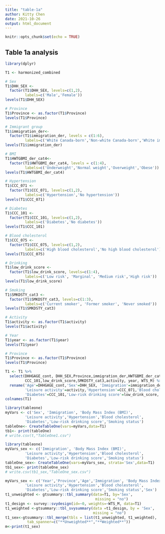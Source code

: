 ```yaml
---
title: "table-1a"
author: Kitty Chen
date: 2021-10-26
output: html_document
---
```


```r
knitr::opts_chunk$set(echo = TRUE)
```

## Table 1a analysis

```r
library(dplyr)

T1 <- harmonized_combined

# Sex
T1$DHH_SEX <-
  factor(T1$DHH_SEX, levels=c(1,2),
         labels=c('Male','Female'))
levels(T1$DHH_SEX)

# Province
T1$Province <- as.factor(T1$Province)
levels(T1$Province)

# Immigrant group
T1$immigration_der<- 
  factor(T1$immigration_der, levels = c(1:6),
         labels=c('White Canada-born','Non-white Canada-born','White immigrant born outside of Canada (0-9 years in Canada)','Non-white immigrant born outside of Canada (0-9 years in Canada)','White immigrant born outside of Canada (10+ years in Canada)','Non-white immigrant born outside of Canada (10+ years in Canada)'))
levels(T1$immigration_der)

# BMI
T1$HWTGBMI_der_cat4<- 
  factor(T1$HWTGBMI_der_cat4, levels = c(1:4),
         labels=c('Underweight','Normal weight','Overweight','Obese'))
levels(T1$HWTGBMI_der_cat4)

# Hypertension
T1$CCC_071 <-
  factor(T1$CCC_071, levels=c(1,2),
         labels=c('Hypertension','No hypertension'))
levels(T1$CCC_071)

# Diabetes
T1$CCC_101 <-
  factor(T1$CCC_101, levels=c(1,2),
         labels=c('Diabetes','No diabetes'))
levels(T1$CCC_101)

# Blood cholesterol
T1$CCC_075 <-
  factor(T1$CCC_075, levels=c(1,2),
         labels=c('High blood cholesterol','No high blood cholesterol'))
levels(T1$CCC_075)

# Drinking
T1$low_drink_score <-
  factor(T1$low_drink_score, levels=c(1:4),
         labels=c('Low risk', 'Marginal', 'Medium risk','High risk'))
levels(T1$low_drink_score)

# Smoking
T1$SMKDSTY_cat3 <-
  factor(T1$SMKDSTY_cat3, levels=c(1:3),
         labels=c('Current smoker', 'Former smoker', 'Never smoked'))
levels(T1$SMKDSTY_cat3)

# Activity
T1$activity <- as.factor(T1$activity)
levels(T1$activity)

# Year
T1$year <- as.factor(T1$year)
levels(T1$year)

# Province
T1$Province <- as.factor(T1$Province)
levels(T1$Province)
```

```r
T1 <- T1 %>%
  select(DHHGAGE_cont, DHH_SEX,Province,immigration_der,HWTGBMI_der_cat4,CCC_071,CCC_075,
         CCC_101,low_drink_score,SMKDSTY_cat3,activity, year, WTS_M) %>%
  rename('Age'=DHHGAGE_cont,'Sex'=DHH_SEX, 'Immigration'=immigration_der, 'Body Mass Index (BMI)'=HWTGBMI_der_cat4,
         'Leisure activity'=activity,'Hypertension'=CCC_071,'Blood cholesterol'=CCC_075,
         'Diabetes'=CCC_101,'Low-risk drinking score'=low_drink_score,'Smoking status'=SMKDSTY_cat3, "Year"=year)
colnames(T1)
```

 
```r
library(tableone)
myVars <- c('Sex', 'Immigration', 'Body Mass Index (BMI)',
         'Leisure activity','Hypertension','Blood cholesterol',
         'Diabetes','Low-risk drinking score','Smoking status')
tableOne<- CreateTableOne(vars=myVars,data=T1)
tb1<- print(tableOne)
# write.csv(t,"TableOne1.csv")

```

```r
library(tableone)
myVars_sex <- c('Immigration', 'Body Mass Index (BMI)',
         'Leisure activity','Hypertension','Blood cholesterol',
         'Diabetes','Low-risk drinking score','Smoking status')
tableOne_sex<- CreateTableOne(vars=myVars_sex, strata='Sex',data=T1)
tb1_sex<- print(tableOne_sex)
# write.csv(tb1_sex,"TableOne_sex.csv")
```

```r
myVars_sex <- c('Year','Province','Age','Immigration', 'Body Mass Index (BMI)',
         'Leisure activity','Hypertension','Blood cholesterol',
         'Diabetes','Low-risk drinking score','Smoking status','Sex')
t1_unweighted <- gtsummary::tbl_summary(data=T1, by='Sex',
                                         missing = "no")
t1_design <- survey::svydesign(id=~0, weights=~WTS_M, data=T1)
t1_weighted <-gtsummary::tbl_svysummary(data =t1_design, by = 'Sex',
                                        missing = "no")
t1_sex<-gtsummary::tbl_merge(tbls = list(t1_unweighted, t1_weighted),
          tab_spanner=c("**Unweighted**","**Weighted**"))
m<-print(t1_sex)
```

